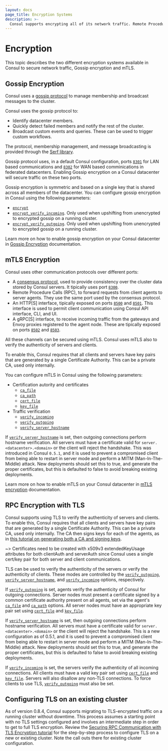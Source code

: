 ```yaml
---
layout: docs
page_title: Encryption Systems
description: >-
  Consul supports encrypting all of its network traffic. Remote Procedure Calls (RPCs) between client and server agents can be encrypted with TLS and authenticated with certificates. Gossip communication between all agents can also be encrypted.
---
```


# Encryption

This topic describes the two different encryption systems available in Consul to secure network traffic, Gossip encryption and mTLS.

## Gossip Encryption

Consul uses a [gossip protocol](https://en.wikipedia.org/wiki/Gossip_protocol) to manage membership and broadcast messages to the cluster.

Consul uses the gossip protocol to:
- Identify datacenter members.
- Quickly detect failed members and notify the rest of the cluster.
- Broadcast custom events and queries. These can be used to trigger custom workflows.

The protocol, membership management, and message broadcasting is provided through the [Serf library](https://www.serf.io/). 

Gossip protocol uses, in a default Consul configuration, ports [`8301`](/consul/docs/install/ports#lan-serf) for LAN based communications and [`8302`](/consul/docs/install/ports#lan-serf) for WAN based comminications in federated datacenters. Enabling Gossip encryption on a Consul datacenter will secure traffic on these two ports.

Gossip encryption is symmetric and based on a single key that is shared across all members of the datacenter. You can configure gossip encryption in Consul using the following parameters:

- [`encrypt`](/consul/docs/agent/config/config-files#encrypt.)
- [`encrypt_verify_incoming`](/consul/docs/agent/config/config-files#encrypt_verify_incoming). Only used when upshifting from unencrypted to encrypted gossip on a running cluster. 
- [`encrypt_verify_outgoing`](/consul/docs/agent/config/config-files#encrypt_verify_outgoing). Only used when upshifting from unencrypted to encrypted gossip on a running cluster. 

Learn more on how to enable gossip encryption on your Consul datacenter in [Gossip Encryption](/consul/docs/security/encryption/gossip) documentation.

## mTLS Encryption

Consul uses other communication protocols over different ports:

- A [consensus protocol](/consul/docs/architecture/consensus), used to provide consistency over the cluster data stored by Consul servers. It tipically uses port [`8300`](/consul/docs/install/ports#server-rpc).
- Remote Procedure Calls (RPC), to forward requests from client agents to server agents. They use the same port used by the consensus protocol.
- An HTTP[S] interface, tipically exposed on ports [`8500`](/consul/docs/install/ports#http) and [`8501`](/consul/docs/install/ports#https). This interface is used to permit client communication using Consul API interface, CLI, and UI.
- A gRPC[S] interface, to receive incoming traffic from the gateways and Envoy proxies registered to the agent node. These are tipically exposed on ports [`8502`](/consul/docs/install/ports#client-grpc) and [`8503`](/consul/docs/install/ports#client-grpc-tls).
 
All these channels can be secured using mTLS. Consul uses mTLS also to verify the authenticity of servers and clients. 

To enable this, Consul requires that all clients and servers have key pairs that are generated by a single
Certificate Authority. This can be a private CA, used only internally.

You can configure mTLS in Consul using the following parameters:

- Certification autority and certificates
    - [`ca_file`](/consul/docs/agent/config/config-files#tls_internal_rpc_ca_file) 
    - [`ca_path`](/consul/docs/agent/config/config-files#tls_internal_rpc_ca_path)
    - [`cert_file`](/consul/docs/agent/config/config-files#tls_internal_rpc_cert_file) 
    - [`key_file`](/consul/docs/agent/config/config-files#tls_internal_rpc_key_file)
- Traffic verification
    - [`verify_incoming`](/consul/docs/agent/config/config-files#tls_internal_rpc_verify_incoming)
    - [`verify_outgoing`](/consul/docs/agent/config/config-files#tls_internal_rpc_verify_outgoing)
    - [`verify_server_hostname`](/consul/docs/agent/config/config-files#tls_internal_rpc_verify_server_hostname)

If [`verify_server_hostname`](/consul/docs/agent/config/config-files#tls_internal_rpc_verify_server_hostname) is set, then
outgoing connections perform hostname verification. All servers must have a certificate
valid for `server.<datacenter>.<domain>` or the client will reject the handshake. This was
introduced in Consul `0.5.1`, and it is used to prevent a compromised client from being
able to restart in server mode and perform a MITM (Man-In-The-Middle) attack. New deployments should set this
to true, and generate the proper certificates, but this is defaulted to false to avoid breaking
existing deployments.


Learn more on how to enable mTLS on your Consul datacenter in [mTLS encryption](/consul/docs/security/encryption/mTLS) documentation.

## RPC Encryption with TLS

Consul supports using TLS to verify the authenticity of servers and clients. To enable this,
Consul requires that all clients and servers have key pairs that are generated by a single
Certificate Authority. This can be a private CA, used only internally. The
CA then signs keys for each of the agents, as in
[this tutorial on generating both a CA and signing keys](/consul/tutorials/security/tls-encryption-secure?utm_source=docs).

~> Certificates need to be created with x509v3 extendedKeyUsage attributes for both clientAuth and serverAuth since Consul uses a single cert/key pair for both server and client communications.

TLS can be used to verify the authenticity of the servers or verify the authenticity of clients.
These modes are controlled by the [`verify_outgoing`](/consul/docs/agent/config/config-files#tls_internal_rpc_verify_outgoing),
[`verify_server_hostname`](/consul/docs/agent/config/config-files#tls_internal_rpc_verify_server_hostname),
and [`verify_incoming`](/consul/docs/agent/config/config-files#tls_internal_rpc_verify_incoming) options, respectively.

If [`verify_outgoing`](/consul/docs/agent/config/config-files#tls_internal_rpc_verify_outgoing) is set, agents verify the
authenticity of Consul for outgoing connections. Server nodes must present a certificate signed
by a common certificate authority present on all agents, set via the agent's
[`ca_file`](/consul/docs/agent/config/config-files#tls_internal_rpc_ca_file) and [`ca_path`](/consul/docs/agent/config/config-files#tls_internal_rpc_ca_path)
options. All server nodes must have an appropriate key pair set using [`cert_file`](/consul/docs/agent/config/config-files#tls_internal_rpc_cert_file) and [`key_file`](/consul/docs/agent/config/config-files#tls_internal_rpc_key_file).

If [`verify_server_hostname`](/consul/docs/agent/config/config-files#tls_internal_rpc_verify_server_hostname) is set, then
outgoing connections perform hostname verification. All servers must have a certificate
valid for `server.<datacenter>.<domain>` or the client will reject the handshake. This is
a new configuration as of 0.5.1, and it is used to prevent a compromised client from being
able to restart in server mode and perform a MITM (Man-In-The-Middle) attack. New deployments should set this
to true, and generate the proper certificates, but this is defaulted to false to avoid breaking
existing deployments.

If [`verify_incoming`](/consul/docs/agent/config/config-files#tls_internal_rpc_verify_incoming) is set, the servers verify the
authenticity of all incoming connections. All clients must have a valid key pair set using
[`cert_file`](/consul/docs/agent/config/config-files#tls_internal_rpc_cert_file) and
[`key_file`](/consul/docs/agent/config/config-files#tls_internal_rpc_key_file). Servers will
also disallow any non-TLS connections. To force clients to use TLS,
[`verify_outgoing`](/consul/docs/agent/config/config-files#tls_internal_rpc_verify_outgoing) must also be set.


## Configuring TLS on an existing cluster

As of version 0.8.4, Consul supports migrating to TLS-encrypted traffic on a running cluster
without downtime. This process assumes a starting point with no TLS settings configured and involves
an intermediate step in order to get to full TLS encryption. Review the
[Securing RPC Communication with TLS Encryption tutorial](/consul/tutorials/security/tls-encryption-secure?utm_source=docs)
for the step-by-step process to configure TLS on a new or existing cluster. Note the call outs there
for existing cluster configuration.
